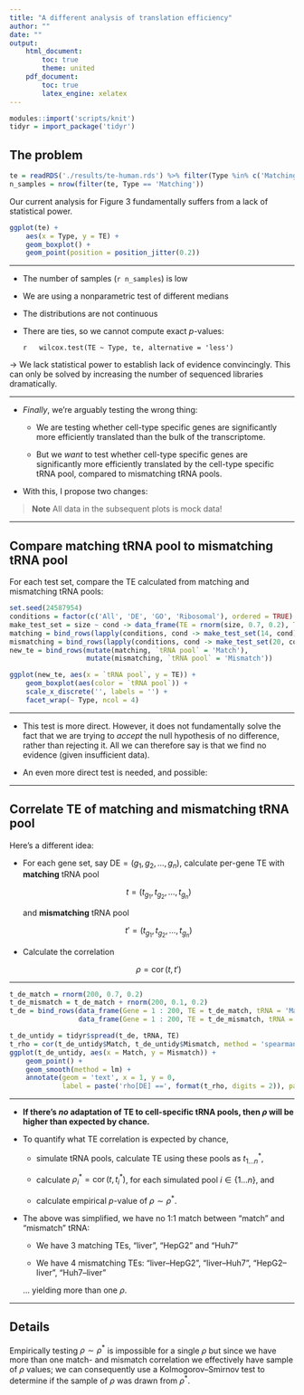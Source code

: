 ```yaml
---
title: "A different analysis of translation efficiency"
author: ""
date: ""
output:
    html_document:
        toc: true
        theme: united
    pdf_document:
        toc: true
        latex_engine: xelatex
---
```


```r
modules::import('scripts/knit')
tidyr = import_package('tidyr')
```

## The problem

```r
te = readRDS('./results/te-human.rds') %>% filter(Type %in% c('Matching', 'DE'))
n_samples = nrow(filter(te, Type == 'Matching'))
```

Our current analysis for Figure 3 fundamentally suffers from a lack of
statistical power.

```r
ggplot(te) +
    aes(x = Type, y = TE) +
    geom_boxplot() +
    geom_point(position = position_jitter(0.2))
```

---

* The number of samples (`r n_samples`) is low
* We are using a nonparametric test of different medians
* The distributions are not continuous
* There are ties, so we cannot compute exact $p$-values:

    \footnotesize
    ```r
    wilcox.test(TE ~ Type, te, alternative = 'less')
    ```

→ We lack statistical power to establish lack of evidence convincingly. This
can only be solved by increasing the number of sequenced libraries
dramatically.

---

* *Finally*, we’re arguably testing the wrong thing:

    * We are testing whether cell-type specific genes are significantly more
      efficiently translated than the bulk of the transcriptome.

    * But we *want* to test whether cell-type specific genes are significantly
      more efficiently translated by the cell-type specific tRNA pool, compared
      to mismatching tRNA pools.

* With this, I propose two changes:

> **Note** All data in the subsequent plots is mock data!

---

## Compare matching tRNA pool to mismatching tRNA pool

For each test set, compare the TE calculated from matching and mismatching tRNA
pools:

```r
set.seed(24587954)
conditions = factor(c('All', 'DE', 'GO', 'Ribosomal'), ordered = TRUE)
make_test_set = size ~ cond -> data_frame(TE = rnorm(size, 0.7, 0.2), Type = cond)
matching = bind_rows(lapply(conditions, cond -> make_test_set(14, cond)))
mismatching = bind_rows(lapply(conditions, cond -> make_test_set(20, cond)))
new_te = bind_rows(mutate(matching, `tRNA pool` = 'Match'),
                   mutate(mismatching, `tRNA pool` = 'Mismatch'))
```

```r
ggplot(new_te, aes(x = `tRNA pool`, y = TE)) +
    geom_boxplot(aes(color = `tRNA pool`)) +
    scale_x_discrete('', labels = '') +
    facet_wrap(~ Type, ncol = 4)
```

---

* This test is more direct. However, it does not fundamentally solve the fact
  that we are trying to *accept* the null hypothesis of no difference, rather
  than rejecting it. All we can therefore say is that we find no evidence
  (given insufficient data).

* An even more direct test is needed, and possible:

---

## Correlate TE of matching and mismatching tRNA pool

Here’s a different idea:

* For each gene set, say $\text{DE} = (g_1, g_2, \dots, g_n)$, calculate
  per-gene TE with **matching** tRNA pool

    $$t = (t_{g_1}, t_{g_2}, \dots, t_{g_n})$$

    and **mismatching** tRNA pool

    $$t' = (t_{g_1}, t_{g_2}, \dots, t_{g_n})$$

* Calculate the correlation
  
    $$\rho = \operatorname{cor}(t, t')$$

---

```r
t_de_match = rnorm(200, 0.7, 0.2)
t_de_mismatch = t_de_match + rnorm(200, 0.1, 0.2)
t_de = bind_rows(data_frame(Gene = 1 : 200, TE = t_de_match, tRNA = 'Match'),
                 data_frame(Gene = 1 : 200, TE = t_de_mismatch, tRNA = 'Mismatch'))
```

```r
t_de_untidy = tidyr$spread(t_de, tRNA, TE)
t_rho = cor(t_de_untidy$Match, t_de_untidy$Mismatch, method = 'spearman')
ggplot(t_de_untidy, aes(x = Match, y = Mismatch)) +
    geom_point() +
    geom_smooth(method = lm) +
    annotate(geom = 'text', x = 1, y = 0,
             label = paste('rho[DE] ==', format(t_rho, digits = 2)), parse = TRUE)
```

---

* **If there’s *no* adaptation of TE to cell-specific tRNA pools, then $\rho$
  will be higher than expected by chance.**

* To quantify what TE correlation is expected by chance,

    * simulate tRNA pools, calculate TE using these pools as $t_{1\dots n}^*$,

    * calculate $\rho_i^* = \operatorname{cor}(t, t_i^*)$, for each simulated
      pool $i \in \{1\dots n\}$, and

    * calculate empirical $p$-value of $\rho \sim \rho^*$.

* The above was simplified, we have no 1:1 match between “match” and
  “mismatch” tRNA:

    * We have 3 matching TEs, “liver”, “HepG2” and “Huh7”

    * We have 4 mismatching TEs: “liver–HepG2”, “liver–Huh7”,
      “HepG2–liver”, “Huh7–liver”

    … yielding more than one $\rho$.

---

## Details

Empirically testing $\rho \sim \rho^*$ is impossible for a single $\rho$ but
since we have more than one match- and mismatch correlation we effectively
have sample of $\rho$ values; we can consequently use a Kolmogorov–Smirnov
test to determine if the sample of $\rho$ was drawn from $\rho^*$.
